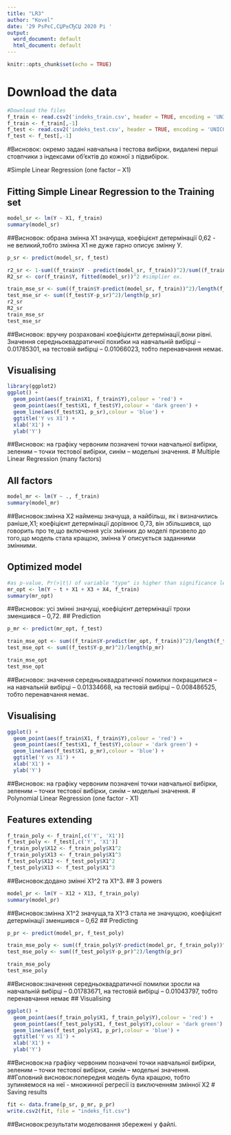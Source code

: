 ---
title: "LR3"
author: "Kovel"
date: '29 РѕРєС‚СЏР±СЂСЏ 2020 Рі '
output:
  word_document: default
  html_document: default
---

```{r setup, include=FALSE}
knitr::opts_chunk$set(echo = TRUE)
```

# Download the data
```{r}
#Download the files
f_train <- read.csv2('indeks_train.csv', header = TRUE, encoding = 'UNICOD')
f_train <- f_train[,-1]
f_test <- read.csv2('indeks_test.csv', header = TRUE, encoding = 'UNICOD')
f_test <- f_test[,-1]
```
#Висновок: окремо задані навчальна і тестова вибірки, видалені перші стовпчики з індексами об’єктів до кожної з підвибірок.

#Simple Linear Regression (one factor – X1)

## Fitting Simple Linear Regression to the Training set
```{r}
model_sr <- lm(Y ~ X1, f_train)
summary(model_sr)
```
##Висновок: обрана змінна X1 значуща, коефіцієнт детермінації 0,62 - не великий,тобто змінна Х1 не дуже гарно описує змінну У.
```{r}
p_sr <- predict(model_sr, f_test)

r2_sr <- 1-sum((f_train$Y - predict(model_sr, f_train))^2)/sum((f_train$Y - mean(f_train$Y))^2)
R2_sr <- cor(f_train$Y, fitted(model_sr))^2 #simplier ex.

train_mse_sr <- sum((f_train$Y-predict(model_sr, f_train))^2)/length(f_train$Y)
test_mse_sr <- sum((f_test$Y-p_sr)^2)/length(p_sr)
r2_sr
R2_sr
train_mse_sr
test_mse_sr
```


##Висновок: вручну розраховані коефіцієнти детермінації,вони рівні. Значення середньоквадратичної похибки на навчальній вибірці – 0.01785301, на тестовій вибірці – 0.01066023, тобто перенавчання немає.

## Visualising
```{r}
library(ggplot2)
ggplot() +
  geom_point(aes(f_train$X1, f_train$Y),colour = 'red') +
  geom_point(aes(f_test$X1, f_test$Y),colour = 'dark green') +
  geom_line(aes(f_test$X1, p_sr),colour = 'blue') +
  ggtitle('Y vs X1') +
  xlab('X1') +
  ylab('Y')
```
##Висновок: на графіку червоним позначені точки навчальної вибірки, зеленим – точки тестової вибірки, синім – модельні значення.
# Multiple Linear Regression (many factors)

## All factors
```{r}
model_mr <- lm(Y ~ ., f_train) 
summary(model_mr)  
```
##Висновок:змінна X2 найменш значуща, а найбільш, як і визначились раніше,Х1; коефіцієнт детермінації дорівнює 0,73, він збільшився, що говорить про те,що включення усіх змінних до моделі призвело до того,що модель стала кращою, змінна У описується заданними змінними.

## Optimized model
```{r}
#as p-value, Pr(>|t|) of variable "type" is higher than significance level (5%), let's exclude this variable from the model
mr_opt <- lm(Y ~ t + X1 + X3 + X4, f_train) 
summary(mr_opt)  
```
##Висновок: усі змінні значущі, коефіцієнт детермінації трохи зменшився – 0,72.
## Prediction
```{r}
p_mr <- predict(mr_opt, f_test)

train_mse_opt <- sum((f_train$Y-predict(mr_opt, f_train))^2)/length(f_train$Y)
test_mse_opt <- sum((f_test$Y-p_mr)^2)/length(p_mr)

train_mse_opt
test_mse_opt
```
##Висновок: значення середньоквадратичної помилки покращилися – на навчальній вибірці – 0.01334668, на тестовій вибірці – 0.008486525, тобто перенавчання немає.

## Visualising
```{r}
ggplot() +
  geom_point(aes(f_train$X1, f_train$Y),colour = 'red') +
  geom_point(aes(f_test$X1, f_test$Y),colour = 'dark green') +
  geom_line(aes(f_test$X1, p_mr),colour = 'blue') +
  ggtitle('Y vs X1') +
  xlab('X1') +
  ylab('Y')
```
##Висновок: на графіку червоним позначені точки навчальної вибірки, зеленим – точки тестової вибірки, синім – модельні значення.
# Polynomial Linear Regression (one factor - X1)

## Features extending 
```{r}
f_train_poly <- f_train[,c('Y', 'X1')]
f_test_poly <- f_test[,c('Y', 'X1')]
f_train_poly$X12 <- f_train_poly$X1^2
f_train_poly$X13 <- f_train_poly$X1^3
f_test_poly$X12 <- f_test_poly$X1^2
f_test_poly$X13 <- f_test_poly$X1^3
```
##Висновок:додано змінні Х1^2 та Х1^3.
## 3 powers
```{r}
model_pr <- lm(Y ~ X12 + X13, f_train_poly) 
summary(model_pr)  
```
##Висновок:змінна Х1^2 значуща,та Х1^3 стала не значущою, коефіцієнт детермінації зменшився – 0,62
## Predicting
```{r}
p_pr <- predict(model_pr, f_test_poly)

train_mse_poly <- sum((f_train_poly$Y-predict(model_pr, f_train_poly))^2)/length(f_train_poly$Y)
test_mse_poly <- sum((f_test_poly$Y-p_pr)^2)/length(p_pr)

train_mse_poly
test_mse_poly
```
##Висновок:значення середньоквадратичної помилки зросли на навчальній вибірці – 0.01783671, на тестовій вибірці – 0.01043797, тобто перенавчання немає
## Visualising
```{r}
ggplot() +
  geom_point(aes(f_train_poly$X1, f_train_poly$Y),colour = 'red') +
  geom_point(aes(f_test_poly$X1, f_test_poly$Y),colour = 'dark green') +
  geom_line(aes(f_test_poly$X1, p_pr),colour = 'blue') +
  ggtitle('Y vs X1') +
  xlab('X1') +
  ylab('Y')
```
##Висновок:на графіку червоним позначені точки навчальної вибірки, зеленим – точки тестової вибірки, синім – модельні значення.
##Головний висновок:попередня модель була кращою, тобто зупиняемося на неї - множинної регресії із виключенням змінної Х2
# Saving results
```{r}
fit <- data.frame(p_sr, p_mr, p_pr)
write.csv2(fit, file = "indeks_fit.csv")
```
##Висновок:результати моделювання збережені у файлі.